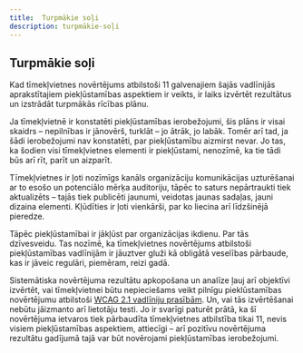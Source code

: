 ```yaml
---
title:  Turpmākie soļi
description: turpmākie-soļi
---
```


## Turpmākie soļi

Kad tīmekļvietnes novērtējums atbilstoši 11 galvenajiem šajās vadlīnijās aprakstītajiem piekļūstamības aspektiem ir veikts, ir laiks izvērtēt rezultātus un izstrādāt turpmākās rīcības plānu.

Ja tīmekļvietnē ir konstatēti piekļūstamības ierobežojumi, šis plāns ir visai skaidrs – nepilnības ir jānovērš, turklāt – jo ātrāk, jo labāk. Tomēr arī tad, ja šādi ierobežojumi nav konstatēti, par piekļūstamību aizmirst nevar. Jo tas, ka šodien visi tīmekļvietnes elementi ir piekļūstami, nenozīmē, ka tie tādi būs arī rīt, parīt un aizparīt.

Tīmekļvietnes ir ļoti nozīmīgs kanāls organizāciju komunikācijas uzturēšanai ar to esošo un potenciālo mērķa auditoriju, tāpēc to saturs nepārtraukti tiek aktualizēts – tajās tiek publicēti jaunumi, veidotas jaunas sadaļas, jauni dizaina elementi. Kļūdīties ir ļoti vienkārši, par ko liecina arī līdzšinējā pieredze.

Tāpēc piekļūstamībai ir jākļūst par organizācijas ikdienu. Par tās dzīvesveidu. Tas nozīmē, ka tīmekļvietnes novērtējums atbilstoši piekļūstamības vadlīnijām ir jāuztver gluži kā obligātā veselības pārbaude, kas ir jāveic regulāri, piemēram, reizi gadā.

Sistemātiska novērtējuma rezultātu apkopošana un analīze ļauj arī objektīvi izvērtēt, vai tīmekļvietnei būtu nepieciešams veikt pilnīgu pieklūstamības novērtējumu atbilstoši <a href="https://www.w3.org/WAI/eval/report-tool/#!/" target="_blank">WCAG 2.1 vadlīniju prasībām</a>. Un, vai tās izvērtēšanai nebūtu jāizmanto arī lietotāju testi. Jo ir svarīgi paturēt prātā, ka šī novērtējuma ietvaros tiek pārbaudīta tīmekļvietnes atbilstība tikai 11, nevis visiem piekļūstamības aspektiem, attiecīgi – arī pozitīvu novērtējuma rezultātu gadījumā tajā var būt novērojami piekļūstamības ierobežojumi.
